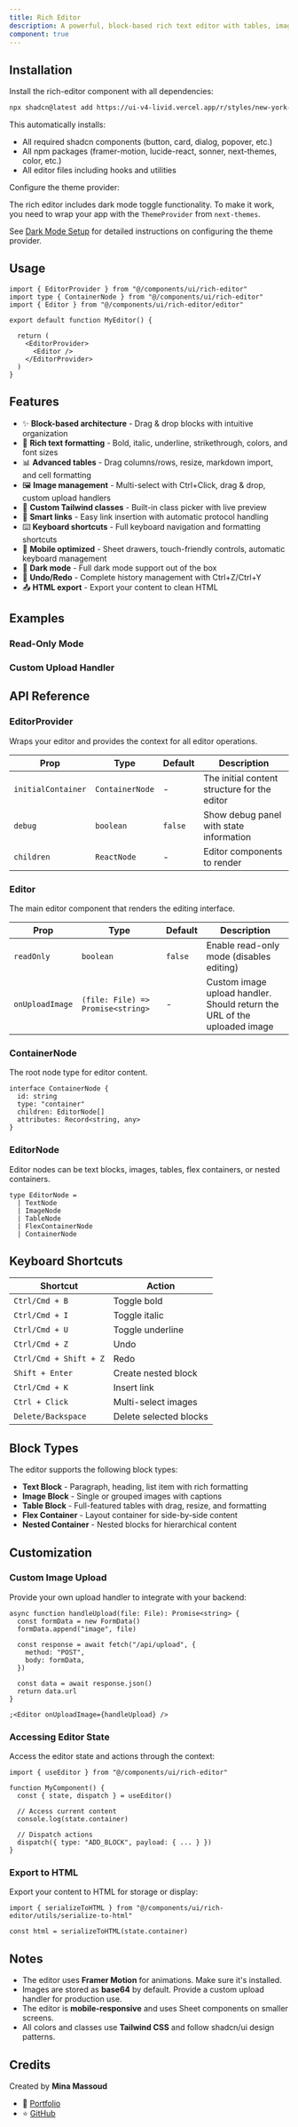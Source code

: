 ```yaml
---
title: Rich Editor
description: A powerful, block-based rich text editor with tables, images, formatting, and mobile-optimized UX.
component: true
---
```


<ComponentPreview
  name="rich-editor-demo"
  description="A comprehensive block-based rich text editor with demo content"
/>

## Installation

<Steps>

<Step>Install the rich-editor component with all dependencies:</Step>

```bash
npx shadcn@latest add https://ui-v4-livid.vercel.app/r/styles/new-york-v4/rich-editor.json
```

This automatically installs:
- All required shadcn components (button, card, dialog, popover, etc.)
- All npm packages (framer-motion, lucide-react, sonner, next-themes, color, etc.)
- All editor files including hooks and utilities

<Step>Configure the theme provider:</Step>

The rich editor includes dark mode toggle functionality. To make it work, you need to wrap your app with the `ThemeProvider` from `next-themes`.

See [Dark Mode Setup](/docs/dark-mode/next) for detailed instructions on configuring the theme provider.

</Steps>

## Usage

```tsx showLineNumbers
import { EditorProvider } from "@/components/ui/rich-editor"
import type { ContainerNode } from "@/components/ui/rich-editor"
import { Editor } from "@/components/ui/rich-editor/editor"

export default function MyEditor() {

  return (
    <EditorProvider>
      <Editor />
    </EditorProvider>
  )
}
```

## Features

- ✨ **Block-based architecture** - Drag & drop blocks with intuitive organization
- 📝 **Rich text formatting** - Bold, italic, underline, strikethrough, colors, and font sizes
- 📊 **Advanced tables** - Drag columns/rows, resize, markdown import, and cell formatting
- 🖼️ **Image management** - Multi-select with Ctrl+Click, drag & drop, custom upload handlers
- 🎨 **Custom Tailwind classes** - Built-in class picker with live preview
- 🔗 **Smart links** - Easy link insertion with automatic protocol handling
- ⌨️ **Keyboard shortcuts** - Full keyboard navigation and formatting shortcuts
- 📱 **Mobile optimized** - Sheet drawers, touch-friendly controls, automatic keyboard management
- 🌙 **Dark mode** - Full dark mode support out of the box
- 🔄 **Undo/Redo** - Complete history management with Ctrl+Z/Ctrl+Y
- 📤 **HTML export** - Export your content to clean HTML

## Examples

### Read-Only Mode

<ComponentPreview name="rich-editor-readonly-demo" />

### Custom Upload Handler

<ComponentPreview name="rich-editor-custom-upload-demo" />

## API Reference

### EditorProvider

Wraps your editor and provides the context for all editor operations.

| Prop               | Type            | Default | Description                                  |
| ------------------ | --------------- | ------- | -------------------------------------------- |
| `initialContainer` | `ContainerNode` | -       | The initial content structure for the editor |
| `debug`            | `boolean`       | `false` | Show debug panel with state information      |
| `children`         | `ReactNode`     | -       | Editor components to render                  |

### Editor

The main editor component that renders the editing interface.

| Prop            | Type                              | Default | Description                                                              |
| --------------- | --------------------------------- | ------- | ------------------------------------------------------------------------ |
| `readOnly`      | `boolean`                         | `false` | Enable read-only mode (disables editing)                                 |
| `onUploadImage` | `(file: File) => Promise<string>` | -       | Custom image upload handler. Should return the URL of the uploaded image |

### ContainerNode

The root node type for editor content.

```tsx
interface ContainerNode {
  id: string
  type: "container"
  children: EditorNode[]
  attributes: Record<string, any>
}
```

### EditorNode

Editor nodes can be text blocks, images, tables, flex containers, or nested containers.

```tsx
type EditorNode =
  | TextNode
  | ImageNode
  | TableNode
  | FlexContainerNode
  | ContainerNode
```

## Keyboard Shortcuts

| Shortcut               | Action                 |
| ---------------------- | ---------------------- |
| `Ctrl/Cmd + B`         | Toggle bold            |
| `Ctrl/Cmd + I`         | Toggle italic          |
| `Ctrl/Cmd + U`         | Toggle underline       |
| `Ctrl/Cmd + Z`         | Undo                   |
| `Ctrl/Cmd + Shift + Z` | Redo                   |
| `Shift + Enter`        | Create nested block    |
| `Ctrl/Cmd + K`         | Insert link            |
| `Ctrl + Click`         | Multi-select images    |
| `Delete/Backspace`     | Delete selected blocks |

## Block Types

The editor supports the following block types:

- **Text Block** - Paragraph, heading, list item with rich formatting
- **Image Block** - Single or grouped images with captions
- **Table Block** - Full-featured tables with drag, resize, and formatting
- **Flex Container** - Layout container for side-by-side content
- **Nested Container** - Nested blocks for hierarchical content

## Customization

### Custom Image Upload

Provide your own upload handler to integrate with your backend:

```tsx showLineNumbers
async function handleUpload(file: File): Promise<string> {
  const formData = new FormData()
  formData.append("image", file)

  const response = await fetch("/api/upload", {
    method: "POST",
    body: formData,
  })

  const data = await response.json()
  return data.url
}

;<Editor onUploadImage={handleUpload} />
```

### Accessing Editor State

Access the editor state and actions through the context:

```tsx showLineNumbers
import { useEditor } from "@/components/ui/rich-editor"

function MyComponent() {
  const { state, dispatch } = useEditor()

  // Access current content
  console.log(state.container)

  // Dispatch actions
  dispatch({ type: "ADD_BLOCK", payload: { ... } })
}
```

### Export to HTML

Export your content to HTML for storage or display:

```tsx showLineNumbers
import { serializeToHTML } from "@/components/ui/rich-editor/utils/serialize-to-html"

const html = serializeToHTML(state.container)
```

## Notes

- The editor uses **Framer Motion** for animations. Make sure it's installed.
- Images are stored as **base64** by default. Provide a custom upload handler for production use.
- The editor is **mobile-responsive** and uses Sheet components on smaller screens.
- All colors and classes use **Tailwind CSS** and follow shadcn/ui design patterns.

## Credits

Created by **Mina Massoud**

- 🔗 [Portfolio](https://mina-massoud.com/)
- ⭐ [GitHub](https://github.com/Mina-Massoud)
